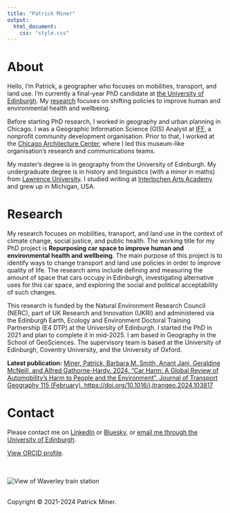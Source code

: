 ---
title: "Patrick Miner"
output:
  html_document:
    css: "style.css"
---

# About

Hello, I’m Patrick, a geographer who focuses on mobilities, transport, and land use. I'm currently a final-year PhD candidate at [the University of Edinburgh](https://www.ed.ac.uk). My [research](#research) focuses on shifting policies to improve human and environmental health and wellbeing.

Before starting PhD research, I worked in geography and urban planning in Chicago. I was a Geographic Information Science (GIS) Analyst at [IFF](https://www.iff.org), a nonprofit community development organisation. Prior to that, I worked at the [Chicago Architecture Center](https://www.architecture.org), where I led this museum-like organisation’s research and communications teams.

My master’s degree is in geography from the University of Edinburgh. My undergraduate degree is in history and linguistics (with a minor in maths) from [Lawrence University](https://www.lawrence.edu). I studied writing at [Interlochen Arts Academy](https://www.interlochen.org) and grew up in Michigan, USA.


# Research

My research focuses on mobilities, transport, and land use in the context of climate change, social justice, and public health. The working title for my PhD project is **Repurposing car space to improve human and environmental health and wellbeing**. The main purpose of this project is to identify ways to change transport and land use policies in order to improve quality of life. The research aims include defining and measuring the amount of space that cars occupy in Edinburgh, investigating alternative uses for this car space, and exploring the social and political acceptability of such changes.

This research is funded by the Natural Environment Research Council (NERC), part of UK Research and Innovation (UKRI) and administered via the Edinburgh Earth, Ecology and Environment Doctoral Training Partnership (E4 DTP) at the University of Edinburgh. I started the PhD in 2021 and plan to complete it in mid-2025. I am based in Geography in the School of GeoSciences. The supervisory team is based at the University of Edinburgh, Coventry University, and the University of Oxford.

**Latest publication:** [Miner, Patrick, Barbara M. Smith, Anant Jani, Geraldine McNeill, and Alfred Gathorne-Hardy. 2024. "Car Harm: A Global Review of Automobility’s Harm to People and the Environment". Journal of Transport Geography 115 (February).  https://doi.org/10.1016/j.jtrangeo.2024.103817](https://doi.org/10.1016/j.jtrangeo.2024.103817)



# Contact

Please contact me on [LinkedIn](https://www.linkedin.com/in/patrickminer) or [Bluesky](https://pdbminer.bsky.social), or [email me through the University of Edinburgh](https://www.ed.ac.uk/profile/patrick-miner).

[View ORCID profile](https://orcid.org/0009-0002-2925-3258). 

<br><br>
![View of Waverley train station](Waverley.jpg)
<br><br>


Copyright © 2021-2024 Patrick Miner.
